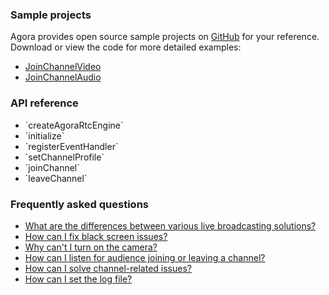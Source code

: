 <PlatformWrapper platform="react-native">

### Sample projects

Agora provides open source sample projects on [GitHub](https://github.com/AgoraIO-Extensions/react-native-agora/blob/main/example/src/examples) for your reference. Download or view the code for more detailed examples:

- [JoinChannelVideo](https://github.com/AgoraIO-Extensions/react-native-agora/blob/main/example/src/examples/basic/JoinChannelVideo)
- [JoinChannelAudio](https://github.com/AgoraIO-Extensions/react-native-agora/tree/main/example/src/examples/basic/JoinChannelAudio)


### API reference

* <Link to="{{Global.API_REF_RN_ROOT}}/class_irtcengine.html#api_createagorartcengine">`createAgoraRtcEngine`</Link>

* <Link to="{{Global.API_REF_RN_ROOT}}/class_irtcengine.html#api_irtcengine_initialize">`initialize`</Link>

* <Link to="{{Global.API_REF_RN_ROOT}}/class_irtcengine.html#api_irtcengine_addhandler">`registerEventHandler`</Link>

* <Link to="{{Global.API_REF_RN_ROOT}}/class_irtcengine.html#api_irtcengine_setchannelprofile">`setChannelProfile`</Link>

* <Link to="{{Global.API_REF_RN_ROOT}}/class_irtcengine.html#api_irtcengine_joinchannel2">`joinChannel`</Link>

* <Link to="{{Global.API_REF_RN_ROOT}}/class_irtcengine.html#api_irtcengine_leavechannel2">`leaveChannel`</Link>

### Frequently asked questions
* [What are the differences between various live broadcasting solutions?](/help/general-product-inquiry/streaming_difference)
* [How can I fix black screen issues?](/help/quality-issues/video_blank#issue-description)
* [Why can't I turn on the camera?](/help/quality-issues/video_camera)
* [How can I listen for audience joining or leaving a channel?](/help/integration-issues/audience_event)
* [How can I solve channel-related issues?](/help/integration-issues/channel)
* [How can I set the log file?](/help/integration-issues/log)

</PlatformWrapper>